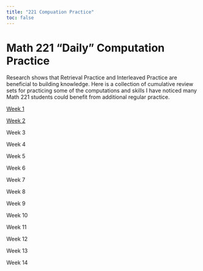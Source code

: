 ```yaml
---
title: "221 Compuation Practice"
toc: false
---
```


# Math 221 "Daily" Computation Practice

Research shows that Retrieval Practice and Interleaved Practice are beneficial to building knowledge. Here is a collection of cumulative review sets for practicing some of the computations and skills I have noticed many Math 221 students could benefit from additional regular practice.

[Week 1](Week1.html)

[Week 2](Week2.html)

Week 3

Week 4

Week 5

Week 6

Week 7

Week 8

Week 9

Week 10

Week 11

Week 12

Week 13

Week 14
